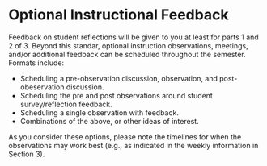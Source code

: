 # Optional Instructional Feedback

Feedback on student reflections will be given to you at least for parts 1 and 2 of 3. Beyond this standar, optional instruction observations, meetings, and/or additional feedback can be scheduled throughout the semester. Formats include:

 - Scheduling a pre-observation discussion, observation, and post-obeservation discussion.
 - Scheduling the pre and post observations around student survey/reflection feedback.
 - Scheduling a single observation with feedback.
 - Combinations of the above, or other ideas of interest.
 
 As you consider these options, please note the timelines for when the observations may work best (e.g., as indicated in the weekly information in Section 3).

